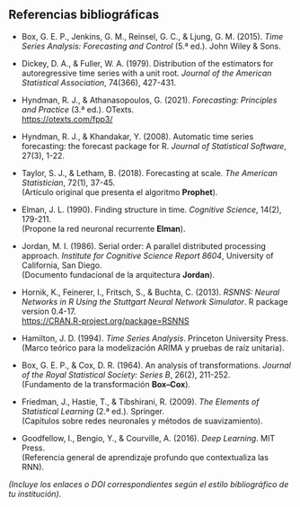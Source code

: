 ## Referencias bibliográficas

- Box, G. E. P., Jenkins, G. M., Reinsel, G. C., & Ljung, G. M. (2015). *Time Series Analysis: Forecasting and Control* (5.ª ed.). John Wiley & Sons.

- Dickey, D. A., & Fuller, W. A. (1979). Distribution of the estimators for autoregressive time series with a unit root. *Journal of the American Statistical Association*, 74(366), 427-431.

- Hyndman, R. J., & Athanasopoulos, G. (2021). *Forecasting: Principles and Practice* (3.ª ed.). OTexts.  
  <https://otexts.com/fpp3/>

- Hyndman, R. J., & Khandakar, Y. (2008). Automatic time series forecasting: the forecast package for R. *Journal of Statistical Software*, 27(3), 1-22.

- Taylor, S. J., & Letham, B. (2018). Forecasting at scale. *The American Statistician*, 72(1), 37-45.  
  (Artículo original que presenta el algoritmo **Prophet**).

- Elman, J. L. (1990). Finding structure in time. *Cognitive Science*, 14(2), 179-211.  
  (Propone la red neuronal recurrente **Elman**).

- Jordan, M. I. (1986). Serial order: A parallel distributed processing approach. *Institute for Cognitive Science Report 8604*, University of California, San Diego.  
  (Documento fundacional de la arquitectura **Jordan**).

- Hornik, K., Feinerer, I., Fritsch, S., & Buchta, C. (2013). *RSNNS: Neural Networks in R Using the Stuttgart Neural Network Simulator*. R package version 0.4-17.  
  <https://CRAN.R-project.org/package=RSNNS>

- Hamilton, J. D. (1994). *Time Series Analysis*. Princeton University Press.  
  (Marco teórico para la modelización ARIMA y pruebas de raíz unitaria).

- Box, G. E. P., & Cox, D. R. (1964). An analysis of transformations. *Journal of the Royal Statistical Society: Series B*, 26(2), 211-252.  
  (Fundamento de la transformación **Box–Cox**).

- Friedman, J., Hastie, T., & Tibshirani, R. (2009). *The Elements of Statistical Learning* (2.ª ed.). Springer.  
  (Capítulos sobre redes neuronales y métodos de suavizamiento).

- Goodfellow, I., Bengio, Y., & Courville, A. (2016). *Deep Learning*. MIT Press.  
  (Referencia general de aprendizaje profundo que contextualiza las RNN).

*(Incluye los enlaces o DOI correspondientes según el estilo bibliográfico de tu institución).*